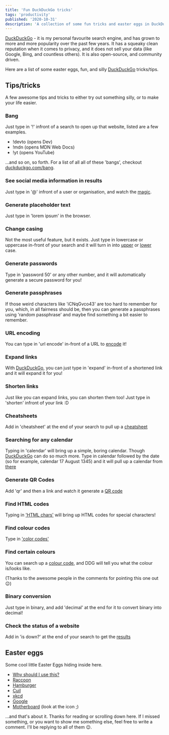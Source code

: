 ```yaml
---
title: 'Fun DuckDuckGo tricks'
tags: 'productivity'
published: '2020-10-31'
description: 'A collection of some fun tricks and easter eggs in DuckDuckGo'
---
```


[DuckDuckGo] - it is my personal favourite search engine, and has grown to more and more popularity over the past few years. It has a squeaky clean reputation when it comes to privacy, and it does not sell your data (like Google, Bing, and countless others). It is also open-source, and community driven.

Here are a list of some easter eggs, fun, and silly [DuckDuckGo] tricks/tips.

## **Tips/tricks**

A few awesome tips and tricks to either try out something silly, or to make your life easier.

### Bang

Just type in '!' infront of a search to open up that website, listed are a few examples.

- !devto (opens Dev)
- !mdn (opens MDN Web Docs)
- !yt (opens YouTube)

...and so on, so forth. For a list of all all of these 'bangs', checkout [duckduckgo.com/bang](https://duckduckgo.com/bang).

### See social media information in results

Just type in '@' infront of a user or organisation, and watch the [magic].

### Generate placeholder text

Just type in 'lorem ipsum' in the browser.

### Change casing

Not the most useful feature, but it exists. Just type in lowercase or uppercase in-front of your search and it will turn in into [upper] or [lower] case.

### Generate passwords

Type in 'password 50' or any other number, and it will automatically generate a secure password for you!

### Generate passphrases

If those weird characters like 'iCNqGvco43' are too hard to remember for you, which, in all fairness should be, then you can generate a passphrases using 'random passphrase' and maybe find something a bit easier to remember.

### URL encoding

You can type in 'url encode' in-front of a URL to [encode] it!

### Expand links

With [DuckDuckGo], you can just type in 'expand' in-front of a shortened link and it will expand it for you!

### Shorten links

Just like you can expand links, you can shorten them too! Just type in 'shorten' infront of your link :D

### Cheatsheets

Add in 'cheatsheet' at the end of your search to pull up a [cheatsheet]

### Searching for any calendar

Typing in 'calendar' will bring up a simple, boring calendar. Though [DuckDuckGo] can do so much more. Type in calendar followed by the date (so for example, calendar 17 August 1345) and it will pull up a calendar from [there]

### Generate QR Codes

Add 'qr' and then a link and watch it generate a [QR code]

### Find HTML codes

Typing in ['HTML chars'] will bring up HTML codes for special characters!

### Find colour codes

Type in ['color codes']

### Find certain colours

You can search up a [colour code], and DDG will tell you what the colour is/looks like.

(Thanks to the awesome people in the comments for pointing this one out :wink:)

### Binary conversion

Just type in binary, and add 'decimal' at the end for it to convert binary into decimal!

### Check the status of a website

Add in 'is down?' at the end of your search to get the [results]

## **Easter eggs**

Some cool little Easter Eggs hiding inside here.

- [Why should I use this?]
- [Raccoon]
- [Hamburger]
- [Cuil]
- [xkcd]
- [Google]
- [Motherboard] (look at the icon ;)

...and that's about it. Thanks for reading or scrolling down here. If I missed something, or you want to show me something else, feel free to write a comment. I'll be replying to all of them 😉.

[here]: https://duckduckgo.com/bang?q=
[magic]: https://duckduckgo.com/?q=%40duckduckgo&t=brave&ia=twitter
[cheatsheet]: https://duckduckgo.com/?q=duckduckgo+cheatsheet&t=brave&ia=cheatsheet
[results]: https://duckduckgo.com/?q=is+dev.to+down%3F&t=brave&ia=answer
[qr code]: https://duckduckgo.com/?q=qr+https%3A%2F%2Fharshhhdev.github.io%2F&t=brave&ia=answer
[upper]: https://duckduckgo.com/?q=uppercase+harshdev&t=brave&ia=answer
[lower]: https://duckduckgo.com/?q=lowercase+HARSHDEV&t=brave&ia=answer
[there]: https://duckduckgo.com/?q=calendar+26+july+2006&t=brave&ia=answer
['html chars']: https://duckduckgo.com/?q=html+chars&t=brave
['color codes']: https://duckduckgo.com/?q=color+codes&t=brave&ia=web
[encode]: https://duckduckgo.com/?q=url+encode+https%3A%2F%2Fduckduckgo.com%2F&t=brave&ia=answer
[why should i use this?]: https://duckduckgo.com/?q=why+should+i+use+this&t=brave&ia=answer
[raccoon]: https://duckduckgo.com/?q=url+encode+https%3A%2F%2Fduckduckgo.com%2F&t=brave&ia=answer
[hamburger]: https://duckduckgo.com/?q=url+encode+https%3A%2F%2Fduckduckgo.com%2F&t=brave&ia=answer
[cuil]: https://duckduckgo.com/?q=cuil&v=c&ia=web
[xkcd]: https://duckduckgo.com/?q=xkcd&v=c&ia=comics
[google]: https://duckduckgo.com/?q=google&v=c&ia=web
[motherboard]: https://duckduckgo.com/?q=motherboard&t=brave&ia=web
[colour code]: https://duckduckgo.com/?q=%23FFB38F&t=h_&ia=answer
[duckduckgo]: (https://duckduckgo.com)
